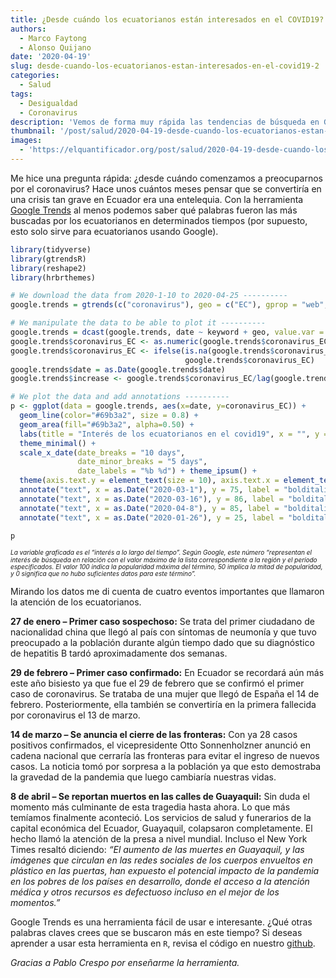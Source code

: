 ```yaml
---
title: ¿Desde cuándo los ecuatorianos están interesados en el COVID19?
authors:
  - Marco Faytong
  - Alonso Quijano
date: '2020-04-19'
slug: desde-cuando-los-ecuatorianos-estan-interesados-en-el-covid19-2
categories:
  - Salud
tags:
  - Desigualdad
  - Coronavirus
description: 'Vemos de forma muy rápida las tendencias de búsqueda en Google relacionadas a temas de coronavirus. En nuestra búsqueda exploramos las siguientes palabras claves: coronavirus, coronavirus síntomas, y coronavirus muerte. También te enseñamos a usar la herramienta para hacer tus propias búsquedas.'
thumbnail: '/post/salud/2020-04-19-desde-cuando-los-ecuatorianos-estan-interesados-en-el-covid19-2.png'
images: 
  - 'https://elquantificador.org/post/salud/2020-04-19-desde-cuando-los-ecuatorianos-estan-interesados-en-el-covid19-2.png'
---
```


Me hice una pregunta rápida: ¿desde cuándo comenzamos a preocuparnos por el coronavirus? Hace unos cuántos meses pensar que se convertiría en una crisis tan grave en Ecuador era una entelequia. Con la herramienta [Google Trends](https://trends.google.com/trends/?geo=EC) al menos podemos saber qué palabras fueron las más buscadas por los ecuatorianos en determinados tiempos (por supuesto, esto solo sirve para ecuatorianos usando Google).

```r
library(tidyverse)
library(gtrendsR)
library(reshape2)
library(hrbrthemes)

# We download the data from 2020-1-10 to 2020-04-25 ----------
google.trends = gtrends(c("coronavirus"), geo = c("EC"), gprop = "web", time = "2020-1-10 2020-04-25")[[1]]

# We manipulate the data to be able to plot it ----------
google.trends = dcast(google.trends, date ~ keyword + geo, value.var = "hits")
google.trends$coronavirus_EC <- as.numeric(google.trends$coronavirus_EC)
google.trends$coronavirus_EC <- ifelse(is.na(google.trends$coronavirus_EC), 0, 
                                       google.trends$coronavirus_EC)
google.trends$date = as.Date(google.trends$date)
google.trends$increase <- google.trends$coronavirus_EC/lag(google.trends$coronavirus_EC) - 1
```

```r
# We plot the data and add annotations ----------
p <- ggplot(data = google.trends, aes(x=date, y=coronavirus_EC)) + 
  geom_line(color="#69b3a2", size = 0.8) + 
  geom_area(fill="#69b3a2", alpha=0.50) +
  labs(title = "Interés de los ecuatorianos en el covid19", x = "", y = "Interés a lo largo del tiempo") +
  theme_minimal() +
  scale_x_date(date_breaks = "10 days", 
               date_minor_breaks = "5 days",
               date_labels = "%b %d") + theme_ipsum() +
  theme(axis.text.y = element_text(size = 10), axis.text.x = element_text(angle = 35, hjust = 1, size = 10)) +
  annotate("text", x = as.Date("2020-03-1"), y = 75, label = "bolditalic('Primer caso \n confirmado')", parse = TRUE, size = 2.8, hjust = 0) +
  annotate("text", x = as.Date("2020-03-16"), y = 86, label = "bolditalic('Se anuncia el cierre \n de fronteras')", parse = TRUE, size = 2.8, hjust = 0) +
  annotate("text", x = as.Date("2020-04-8"), y = 85, label = "bolditalic('Se reportan \n muertos en las \n calles de \n Guayaquil')", parse = TRUE, size = 2.8, hjust = 0) +
  annotate("text", x = as.Date("2020-01-26"), y = 25, label = "bolditalic('Primer caso \n sospechoso')", parse = TRUE, size = 2.8, hjust = 0)
```

```r
p
```
<p style="line-height:80%"><font size="1"><i>La variable graficada es el "interés a lo largo del tiempo".  Según Google, este número "representan el interés de búsqueda en relación con el valor máximo de la lista correspondiente a la región y el período especificados. El valor 100 indica la popularidad máxima del término, 50 implica la mitad de popularidad, y 0 significa que no hubo suficientes datos para este término".</i></font></p>

Mirando los datos me di cuenta de cuatro eventos importantes que llamaron la atención de los ecuatorianos.

**27 de enero – Primer caso sospechoso:** Se trata del primer ciudadano de nacionalidad china que llegó al país con síntomas de neumonía y que tuvo preocupado a la población durante algún tiempo dado que su diagnóstico de hepatitis B tardó aproximadamente dos semanas.

**29 de febrero – Primer caso confirmado:** En Ecuador se recordará aún más este año bisiesto ya que fue el 29 de febrero que se confirmó el primer caso de coronavirus. Se trataba de una mujer que llegó de España el 14 de febrero. Posteriormente, ella también se convertiría en la primera fallecida por coronavirus el 13 de marzo.

**14 de marzo – Se anuncia el cierre de las fronteras:** Con ya 28 casos positivos confirmados, el vicepresidente Otto Sonnenholzner anunció en cadena nacional que cerraría las fronteras para evitar el ingreso de nuevos casos. La noticia tomó por sorpresa a la población ya que esto demostraba la gravedad de la pandemia que luego cambiaría nuestras vidas.

**8 de abril – Se reportan muertos en las calles de Guayaquil:** Sin duda el momento más culminante de esta tragedia hasta ahora. Lo que más temíamos finalmente aconteció. Los servicios de salud y funerarios de la capital económica del Ecuador, Guayaquil, colapsaron completamente. El hecho llamó la atención de la presa a nivel mundial. Incluso el New York Times resaltó diciendo: *“El aumento de las muertes en Guayaquil, y las imágenes que circulan en las redes sociales de los cuerpos envueltos en plástico en las puertas, han expuesto el potencial impacto de la pandemia en los pobres de los países en desarrollo, donde el acceso a la atención médica y otros recursos es defectuoso incluso en el mejor de los momentos.”*

Google Trends es una herramienta fácil de usar e interesante. ¿Qué otras palabras claves crees que se buscaron más en este tiempo? Si deseas aprender a usar esta herramienta en `R`, revisa el código en nuestro [github](https://github.com/aquijanoruiz/elquantificador_posts/blob/master/salud/2020-04-19-desde-cuando-los-ecuatorianos-est%C3%A1n-interesados-en-el-covid19/2020-04-19-desde-cuando-los-ecuatorianos-est%C3%A1n-interesados-en-el-covid19.Rmd).

*Gracias a Pablo Crespo por enseñarme la herramienta.*